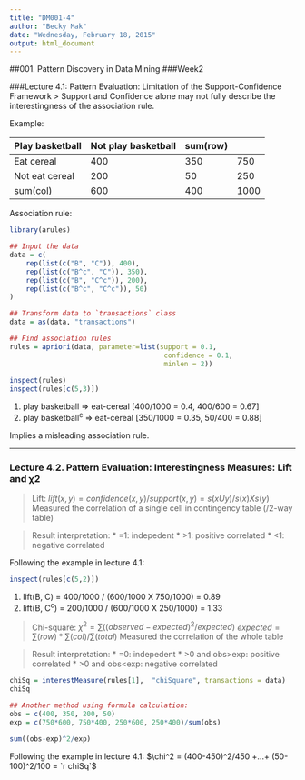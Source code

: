 ```yaml
---
title: "DM001-4"
author: "Becky Mak"
date: "Wednesday, February 18, 2015"
output: html_document
---
```

##001. Pattern Discovery in Data Mining
###Week2

###Lecture 4.1: Pattern Evaluation: Limitation of the Support-Confidence Framework
> Support and Confidence alone may not fully describe the interestingness of the association rule.

Example: 

|Play basketball|Not play basketball|sum(row)
---|---|---|---
Eat cereal|400|350|750
Not eat cereal|200|50|250
sum(col)|600|400|1000

Association rule:

```r
library(arules)

## Input the data
data = c(
    rep(list(c("B", "C")), 400), 
    rep(list(c("B^c", "C")), 350),
    rep(list(c("B", "C^c")), 200),
    rep(list(c("B^c", "C^c")), 50)
)

## Transform data to `transactions` class
data = as(data, "transactions")

## Find association rules
rules = apriori(data, parameter=list(support = 0.1, 
                                      confidence = 0.1, 
                                      minlen = 2)) 
                                      
inspect(rules)
inspect(rules[c(5,3)])
```

1. play basketball => eat-cereal [400/1000 = 0.4, 400/600 = 0.67]
2. play basketball^c^ => eat-cereal [350/1000 = 0.35, 50/400 = 0.88]

Implies a misleading association rule.

-----

### Lecture 4.2. Pattern Evaluation: Interestingness Measures: Lift and χ2
> Lift: $lift(x, y) = confidence (x, y) / support(x, y) = s(x U y)/ s(x) X s(y)$ 
> Measured the correlation of a single cell in contingency table (/2-way table)

> Result interpretation: 
> * =1: indepedent
> * >1: positive correlated
> * <1: negative correlated

Following the example in lecture 4.1:

```r
inspect(rules[c(5,2)])
```

1. lift(B, C) = 400/1000 / (600/1000 X 750/1000) = 0.89
2. lift(B, C^c^) = 200/1000 / (600/1000 X 250/1000) = 1.33

> Chi-square: $\chi^2 = \sum ((observed-expected)^2/ expected)$
> $expected = \sum(row)*\sum(col)/ \sum(total)$
> Measured the correlation of the whole table

> Result interpretation: 
> * =0: indepedent
> * >0 and obs>exp: positive correlated
> * >0 and obs<exp: negative correlated

```r
chiSq = interestMeasure(rules[1],  "chiSquare", transactions = data)
chiSq

## Another method using formula calculation:
obs = c(400, 350, 200, 50)
exp = c(750*600, 750*400, 250*600, 250*400)/sum(obs)

sum((obs-exp)^2/exp)
```

Following the example in lecture 4.1:
$\chi^2 = (400-450)^2/450 +...+ (50-100)^2/100 = `r chiSq`$
